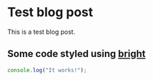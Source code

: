 # Test blog post

This is a test blog post.

## Some code styled using [bright](https://bright.codehike.org/)
```js
console.log("It works!");
```
